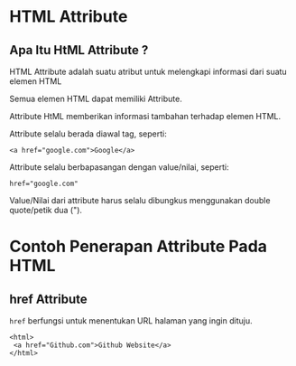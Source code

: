 # HTML Attribute

## Apa Itu HtML Attribute ?
HTML Attribute adalah suatu atribut untuk melengkapi informasi dari suatu elemen HTML

Semua elemen HTML dapat memiliki Attribute.

Attribute HtML memberikan informasi tambahan terhadap elemen HTML.

Attribute selalu berada diawal tag, seperti: 
```
<a href="google.com">Google</a>
```
Attribute selalu berbapasangan dengan value/nilai, seperti:
```
href="google.com"
```

Value/Nilai dari attribute harus selalu dibungkus menggunakan double quote/petik dua (").

# Contoh Penerapan Attribute Pada HTML
## href Attribute
`href` berfungsi untuk menentukan URL halaman yang ingin dituju.
```
<html>
 <a href="Github.com">Github Website</a>
</html>
```


